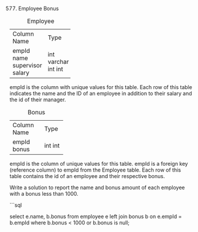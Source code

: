 577. Employee Bonus

Table: Employee

+-------------+---------+
| Column Name | Type    |
+-------------+---------+
| empId       | int     |
| name        | varchar |
| supervisor  | int     |
| salary      | int     |
+-------------+---------+
empId is the column with unique values for this table.
Each row of this table indicates the name and the ID of an employee in addition to their salary and the id of their manager.
 

Table: Bonus

+-------------+------+
| Column Name | Type |
+-------------+------+
| empId       | int  |
| bonus       | int  |
+-------------+------+
empId is the column of unique values for this table.
empId is a foreign key (reference column) to empId from the Employee table.
Each row of this table contains the id of an employee and their respective bonus.
 

Write a solution to report the name and bonus amount of each employee with a bonus less than 1000.


```sql



select e.name, b.bonus from employee e left join bonus b on 
e.empId =  b.empId
where b.bonus < 1000 or b.bonus is null;


